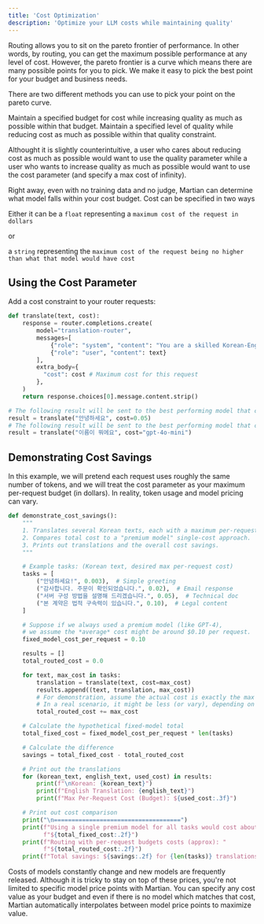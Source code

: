 ```yaml
---
title: 'Cost Optimization'
description: 'Optimize your LLM costs while maintaining quality'
---
```


Routing allows you to sit on the pareto frontier of performance. In other words, by routing, you can get the maximum possible performance at any level of cost. However, the pareto frontier is a curve which means there are many possible points for you to pick. We make it easy to pick the best point for your budget and business needs.

There are two different methods you can use to pick your point on the pareto curve.

<CardGroup cols={2}>
  <Card title="Cost" icon="money-bill">
    Maintain a specified budget for cost while increasing quality as much as possible within that budget.
  </Card>
  <Card title="Quality" icon="star">
    Maintain a specified level of quality while reducing cost as much as possible within that quality constraint.
  </Card>
</CardGroup>

Althought it is slightly counterintuitive, a user who cares about reducing cost as much as possible would want to use the quality parameter while a user who wants to increase quality as much as possible would want to use the cost parameter (and specify a max cost of infinity).

Right away, even with no training data and no judge, Martian can determine what model falls within your cost budget. Cost can be specified in two ways

Either it can be a 
`float` representing a `maximum cost of the request in dollars` 

or 

a `string` representing the `maximum cost of the request being no higher than what that model would have cost`

## Using the Cost Parameter
Add a cost constraint to your router requests:

```python
def translate(text, cost):    
    response = router.completions.create(
        model="translation-router",
        messages=[
            {"role": "system", "content": "You are a skilled Korean-English translator."},
            {"role": "user", "content": text}
        ],
        extra_body={
          "cost": cost # Maximum cost for this request
        },
    )
    return response.choices[0].message.content.strip()

# The following result will be sent to the best performing model that costs 5 cents or less
result = translate("안녕하세요", cost=0.05)
# The following result will be sent to the best performing model that costs as much or less than gpt-4o-mini
result = translate("이름이 뭐에요", cost="gpt-4o-mini")
```

## Demonstrating Cost Savings
In this example, we will pretend each request uses roughly the same number of tokens, and we will treat the cost parameter as your maximum per-request budget (in dollars). In reality, token usage and model pricing can vary.

```python
def demonstrate_cost_savings():
    """
    1. Translates several Korean texts, each with a maximum per-request budget.
    2. Compares total cost to a "premium model" single-cost approach.
    3. Prints out translations and the overall cost savings.
    """

    # Example tasks: (Korean text, desired max per-request cost)
    tasks = [
        ("안녕하세요!", 0.003),  # Simple greeting
        ("감사합니다. 주문이 확인되었습니다.", 0.02),  # Email response
        ("서버 구성 방법을 설명해 드리겠습니다.", 0.05),  # Technical doc
        ("본 계약은 법적 구속력이 있습니다.", 0.10),  # Legal content
    ]

    # Suppose if we always used a premium model (like GPT-4),
    # we assume the *average* cost might be around $0.10 per request.
    fixed_model_cost_per_request = 0.10

    results = []
    total_routed_cost = 0.0

    for text, max_cost in tasks:
        translation = translate(text, cost=max_cost)
        results.append((text, translation, max_cost))
        # For demonstration, assume the actual cost is exactly the max cost
        # In a real scenario, it might be less (or vary), depending on usage.
        total_routed_cost += max_cost

    # Calculate the hypothetical fixed-model total
    total_fixed_cost = fixed_model_cost_per_request * len(tasks)

    # Calculate the difference
    savings = total_fixed_cost - total_routed_cost

    # Print out the translations
    for (korean_text, english_text, used_cost) in results:
        print(f"\nKorean: {korean_text}")
        print(f"English Translation: {english_text}")
        print(f"Max Per-Request Cost (Budget): ${used_cost:.3f}")

    # Print out cost comparison
    print("\n====================================")
    print(f"Using a single premium model for all tasks would cost about: "
          f"${total_fixed_cost:.2f}")
    print(f"Routing with per-request budgets costs (approx): "
          f"${total_routed_cost:.2f}")
    print(f"Total savings: ${savings:.2f} for {len(tasks)} translations")
```

<Note>
  Costs of models constantly change and new models are frequently released. Although it is tricky to stay on top of these prices, you're not limited to specific model price points with Martian. You can specify any cost value as your budget and even if there is no model which matches that cost, Martian automatically interpolates between model price points to maximize value.
</Note>